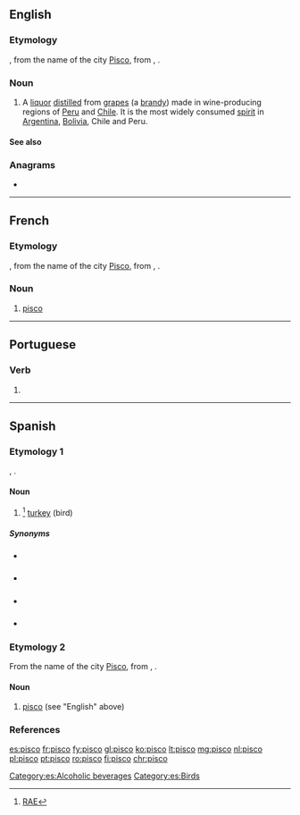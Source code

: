 ==English==

===Etymology===
{{bor|en|es|-}}, from the name of the city [[w:Pisco, Peru|Pisco]], from {{der|en|qu|pishku}}, {{m|qu|pisqu}}.

===Noun===
{{en-noun}}

# A [[liquor]] [[distilled]] from [[grape]]s (a [[brandy]]) made in wine-producing regions of [[w:Peru|Peru]] and [[w:Chile|Chile]]. It is the most widely consumed [[spirit]] in [[w:Argentina|Argentina]], [[w:Bolivia|Bolivia]], Chile and Peru.

====See also====
{{projectlinks
|pedia}}

===Anagrams===
* {{l|en|COIPs}}

----

==French==

===Etymology===
{{bor|fr|es|-}}, from the name of the city [[w:Pisco, Peru|Pisco]], from {{der|fr|qu|pishku}}, {{m|qu|pisqu}}.

===Noun===
{{fr-noun|m}}

# [[#English|pisco]]

----

==Portuguese==

===Verb===
{{pt-verb-form}}

# {{inflection of|piscar||1|s|pres|indc|lang=pt}}

----

==Spanish==

===Etymology 1===
{{bor|es|qu|pishku}}, {{m|qu|pisqu}}.

====Noun====
{{es-noun|m}}

# {{lb|es|Colombia}}<ref>[http://buscon.rae.es/draeI/SrvltConsulta?TIPO_BUS=3&LEMA=pisco RAE]</ref> [[turkey]] (bird)

=====Synonyms=====
* {{qualifier|Venezuela}} {{l|es|pavo}}
* {{qualifier|Mexico|Central America}} {{l|es|chompipe|g=m}}
* {{qualifier|Mexico|Central America}} {{l|es|guajolote|g=m}}
* {{qualifier|Cuba}} {{l|es|guanajo|g=m}}

===Etymology 2===
From the name of the city [[w:Pisco, Peru|Pisco]], from {{der|es|qu|pishku}}, {{m|qu|pisqu}}.

====Noun====
{{es-noun|m}}

# [[#English|pisco]] (see "English" above)

===References===
<references />

[[Category:es:Alcoholic beverages]]
[[Category:es:Birds]]

[[es:pisco]]
[[fr:pisco]]
[[fy:pisco]]
[[gl:pisco]]
[[ko:pisco]]
[[lt:pisco]]
[[mg:pisco]]
[[nl:pisco]]
[[pl:pisco]]
[[pt:pisco]]
[[ro:pisco]]
[[fi:pisco]]
[[chr:pisco]]